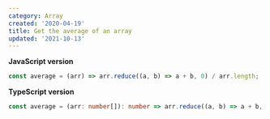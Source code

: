 ```yaml
---
category: Array
created: '2020-04-19'
title: Get the average of an array
updated: '2021-10-13'
---
```


**JavaScript version**

```js average.js
const average = (arr) => arr.reduce((a, b) => a + b, 0) / arr.length;
```

**TypeScript version**

```ts average.ts
const average = (arr: number[]): number => arr.reduce((a, b) => a + b, 0) / arr.length;
```
